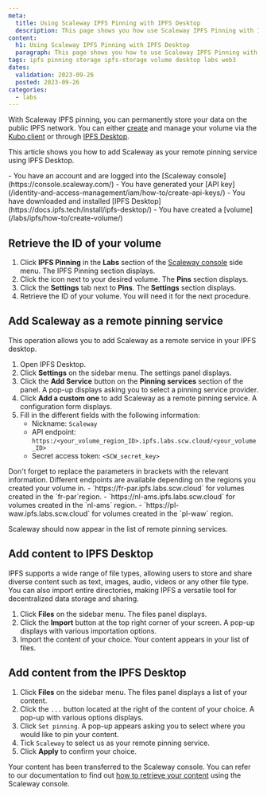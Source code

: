```yaml
---
meta:
  title: Using Scaleway IPFS Pinning with IPFS Desktop
  description: This page shows you how use Scaleway IPFS Pinning with IPFS Desktop
content:
  h1: Using Scaleway IPFS Pinning with IPFS Desktop
  paragraph: This page shows you how to use Scaleway IPFS Pinning with IPFS Desktop
tags: ipfs pinning storage ipfs-storage volume desktop labs web3
dates:
  validation: 2023-09-26
  posted: 2023-09-26
categories:
  - labs
---
```


With Scaleway IPFS pinning, you can permanently store your data on the public IPFS network. You can either [create](/labs/ipfs/api-cli/volumes-operations) and manage your volume  via the [Kubo client](https://docs.ipfs.tech/install/command-line/) or through [IPFS Desktop](https://docs.ipfs.tech/install/ipfs-desktop/). 

This article shows you how to add Scaleway as your remote pinning service using IPFS Desktop.

<Macro id="iam-requirements" />

<Message type="requirement">
    - You have an account and are logged into the [Scaleway console](https://console.scaleway.com/)
    - You have generated your [API key](/identity-and-access-management/iam/how-to/create-api-keys/)
    - You have downloaded and installed [IPFS Desktop](https://docs.ipfs.tech/install/ipfs-desktop/)
    - You have created a [volume](/labs/ipfs/how-to/create-volume/)
</Message>

## Retrieve the ID of your volume

1. Click **IPFS Pinning** in the **Labs** section of the [Scaleway console](https://console.scaleway.com) side menu. The IPFS Pinning section displays.
2. Click the <Icon name="seeMore" /> icon next to your desired volume. The **Pins** section displays.
3. Click the **Settings** tab next to **Pins**. The **Settings** section displays.
4. Retrieve the ID of your volume. You will need it for the next procedure.


## Add Scaleway as a remote pinning service

This operation allows you to add Scaleway as a remote service in your IPFS desktop.

1. Open IPFS Desktop.
2. Click **Settings** on the sidebar menu. The settings panel displays.
3. Click the **Add Service** button on the **Pinning services** section of the panel. A pop-up displays asking you to select a pinning service provider.
4. Click **Add a custom one** to add Scaleway as a remote pinning service. A configuration form displays.
5. Fill in the different fields with the following information:
    - Nickname: `Scaleway`
    - API endpoint: `https:/<your_volume_region_ID>.ipfs.labs.scw.cloud/<your_volume_ID>`
    - Secret access token: `<SCW_secret_key>`
  <Message type="important">
    Don't forget to replace the parameters in brackets with the relevant information.
  </Message>

  <Message type="note">
    Different endpoints are available depending on the regions you created your volume in.
    - `https://fr-par.ipfs.labs.scw.cloud` for volumes created in the `fr-par`region.
    - `https://nl-ams.ipfs.labs.scw.cloud` for volumes created in the `nl-ams` region.
    - `https://pl-waw.ipfs.labs.scw.cloud` for volumes created in the `pl-waw` region.
  </Message>

Scaleway should now appear in the list of remote pinning services. 

## Add content to IPFS Desktop

IPFS supports a wide range of file types, allowing users to store and share diverse content such as text, images, audio, videos or any other file type. You can also import entire directories, making IPFS a versatile tool for decentralized data storage and sharing.

1. Click **Files** on the sidebar menu. The files panel displays.
2. Click the **Import** button at the top right corner of your screen. A pop-up displays with various importation options.
3. Import the content of your choice. Your content appears in your list of files.

## Add content from the IPFS Desktop

1. Click **Files** on the sidebar menu. The files panel displays a list of your content.
2. Click the `...` button located at the right of the content of your choice. A pop-up with various options displays.
3. Click `Set pinning`. A pop-up appears asking you to select where you would like to pin your content.
4. Tick `Scaleway` to select us as your remote pinning service.
2. Click **Apply** to confirm your choice. 

Your content has been transferred to the Scaleway console. You can refer to our documentation to find out [how to retrieve your content](/en/docs/labs/ipfs/how-to/add-a-pin/#how-to-retrieve-your-data) using the Scaleway console.
